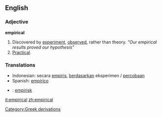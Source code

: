 ==English==
=== Adjective ===

'''empirical'''

# Discovered by [[experiment]], [[observed]], rather than theory. ''"Our empirical results proved our hypothesis"''
# [[Practical]]. 

=== Translations ===
*Indonesian: secara [[empiris]], [[dasar|berdasarkan]] eksperimen / [[coba|percobaan]]
*Spanish: [[empírico]]
*{{sv}}: [[empirisk]]

[[Category:Greek derivations]]

[[it:empirical]]
[[zh:empirical]]